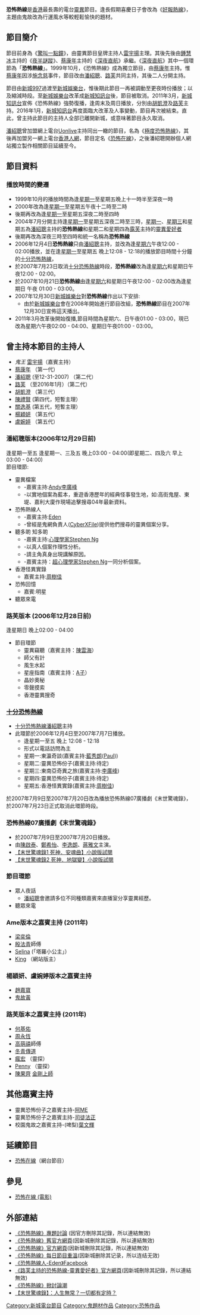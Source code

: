'''恐怖熱線'''是[[香港|香港]]最長壽的電台[[靈異|靈異]]節目。逢長假期喜慶日子會改為《[[好報熱線|好報熱線]]》，主題由鬼故改為行運風水等較輕鬆愉快的題材。

==節目簡介==
節目前身為《[[驚叫一點鐘|驚叫一點鐘]]》，由靈異節目皇牌主持人[[雷宇揚|雷宇揚]]主理。其後先後由[[鍾慧冰|鍾慧冰]]主持的《[[夜半謎蹤|夜半謎蹤]]》、[[蔡康年|蔡康年]]主持的《[[深夜直航|深夜直航]]》承繼。《[[深夜直航|深夜直航]]》其中一個環節為「'''恐怖熱線'''」。1999年10月，《恐怖熱線》成為獨立節目，由[[蔡康年|蔡康年]]主持。惟[[蔡康年|蔡康年]]因涉[[施念慈|施念慈]]事件，節目改由[[潘紹聰|潘紹聰]]、[[路芙|路芙]]共同主持，其後二人分開主持。

節目由[[新城997|新城997]]過渡至[[新城娛樂台|新城娛樂台]]，惟後期此節目一再被調動至更夜時份播放；以及縮減時段。至[[新城娛樂台|新城娛樂台]]改革成[[新城知訊台|新城知訊台]]後，節目被取消。2011年3月，[[新城知訊台|新城知訊台]]宣佈《恐怖熱線》強勢復播，逢周末及周日播放，分別由[[胡凱澄|胡凱澄]]及[[路芙|路芙]]主持。2016年1月，[[新城知訊台|新城知訊台]]再度面臨大改革及人事變動，節目再次被結束。直此，曾主持此節目的主持人全部已離開新城，或意味著節目永久取消。

[[潘紹聰|潘紹聰]]曾加盟網上電台[[Uonlive|Uonlive]]主持同出一轍的節目，名為《[[極度恐怖熱線|極度恐怖熱線]]》，其後再加盟另一網上電台[[香港人網|香港人網]]，節目定名《[[恐怖在線|恐怖在線]]》，之後潘紹聰開辦個人網站獨立製作相關節目延續至今。

==節目資料==
===播放時間的變遷===
*1999年10月的播放時間為逢[[星期一|星期一]]至星期五晚上十一時半至深夜一時
*2000年改為逢[[星期一|星期一]]至星期五午夜十二時至二時
*後期再改為逢[[星期一|星期一]]至星期五深夜二時至四時
*2004年7月分開主持逢[[星期一|星期一]]至星期五深夜二時至三時，[[星期一|星期一]]、[[星期三|星期三]]和星期五為[[潘紹聰|潘紹聰]]主持的'''恐怖熱線'''和星期二和星期四為[[露芙|露芙]]主持的[[靈異愛好者|靈異愛好者]]
*後期再改為深夜三時至四時和統一名稱為'''恐怖熱線'''
*2006年12月4日'''恐怖熱線'''只由[[潘紹聰|潘紹聰]]主持，並改為逢[[星期六|星期六]]午夜12:00 - 02:00播放，並在逢[[星期一|星期一]]至星期五 晚上12:08 - 12:18的播放節目時間十分鐘的[[十分恐怖熱線|十分恐怖熱線]]，
*於2007年7月23日取消[[十分恐怖熱線|十分恐怖熱線]]時段，'''恐怖熱線'''改為逢[[星期六|星期六]]和星期日午夜12:00 - 02:00。
*於2007年10月21日'''恐怖熱線'''由逢[[星期六|星期六]]和星期日午夜12:00 - 02:00改為逢星期日 午夜 01:00 - 03:00。
*2007年12月30日[[新城娛樂台|新城娛樂台]]對'''恐怖熱線'''作出以下安排:
**由於[[新城娛樂台|新城娛樂台]]會在2008年開始進行節目改組，'''恐怖熱線'''節目在2007年12月30日宣佈這天播出。
*2011年3月改革後開始復播,節目時間為星期六、日午夜01:00 - 03:00，現已改為星期六午夜02:00 - 04:00、星期日午夜01:00 - 03:00。

==曾主持本節目的主持人==
*''鬼王'' [[雷宇揚|雷宇揚]]（嘉賓主持）
*[[蔡康年|蔡康年]]  （第一代）
*[[潘紹聰|潘紹聰]]  (至12-31-2007) （第二代）
*[[路芙|路芙]]   （至2016年1月）（第二代）
*[[胡凱澄|胡凱澄]]  （第三代）
*[[陳禮賢|陳禮賢]]  (第四代，短暫主理）
*[[關逸基|關逸基]]  (第五代，短暫主理）
*[[楊穎妍|楊穎妍]]   （第五代）
*[[恐怖熱線|盧婉婷]]   （第五代）

===潘紹聰版本(2006年12月29日前)===
逢星期一至五  逢星期一、三及五 晚上03:00 - 04:00(即星期二、四及六 早上03:00 - 04:00) <br />
節目環節:
*靈異檔案
**-嘉賓主持:[[Andy|Andy]][[李廣峰|李廣峰]]
**-以實地個案為藍本，重遊香港歷年的經典怪事發生地，如:高街鬼屋、東堤、嘉利大廈作現場追擊搜尋04年最新資料。
*恐怖熱線人
**-嘉賓主持:[[Eden|Eden]]
**-曾經是鬼網負責人([[CyberXFile|CyberXFile]])提供他們搜尋的靈異個案分享。
*聽多啲 知多啲
**-嘉賓主持:[[心理學家|心理學家]][[Stephen_Ng|Stephen Ng]]
**-以真人個案作理性分析。
**-請主角真身出現講解原因。
**-嘉賓主持：[[超心理學|超心理學家]][[Stephen_Ng|Stephen Ng]]一同分析個案。
*香港怪異實錄
**嘉賓主持:[[周樹佳|周樹佳]]
*恐怖回憶
**嘉賓:明星
*聽眾來電

=== 路芙版本 (2006年12月28日前) ===
逢星期日 晚上02:00 - 04:00
*節目環節
**靈異竊聽（嘉賓主持：[[陳雲海|陳雲海]]）
**師父有計
**風生水起
**星座指南（嘉賓主持：[[A子|A子]]）
**晶妙奧秘
**零聲摸索
**香港靈異搜奇

===[[十分恐怖熱線|十分恐怖熱線]]===
* [[十分恐怖熱線|十分恐怖熱線]][[潘紹聰|潘紹聰]]主持
*此環節於2006年12月4日至2007年7月7日播放。
**逢星期一至五 晚上 12:08 - 12:18
**形式以電話訪問為主
**星期一:東瀛奇談(嘉賓主持:[[藍秀朗|藍秀朗]]([[Paul|Paul]]))
**星期二:靈異恐怖份子(嘉賓主持:待定)
**星期三:東南亞奇異之旅(嘉賓主持:[[李廣峰|李廣峰]])
**星期四:靈異恐怖份子(嘉賓主持:待定)
**星期五:香港怪異實錄(嘉賓主持:[[周樹佳|周樹佳]])
於2007年7月9日至2007年7月20日改為播放恐怖熱線07廣播劇《末世驚魂錄》，於2007年7月23日正式取消此環節時段。

===恐怖熱線07廣播劇《末世驚魂錄》===
*於2007年7月9日至2007年7月20日播放。
*由[[陳啟泰|陳啟泰]]、[[鄭希怡|鄭希怡]]、[[李逸朗|李逸朗]]、[[蔣雅文|蔣雅文]]主演。
*[http://www.hkedcity.net/library/book/index.phtml?isbn=9789621793034 【末世驚魂錄1 死神．安魂曲】小說版試閱] {{Wayback|url=http://www.hkedcity.net/library/book/index.phtml?isbn=9789621793034 |date=20160304124949 }}
*[http://www.hkedcity.net/library/book/index.phtml?isbn=9789621793874 【末世驚魂錄2 死神．地獄變】小說版試閱] {{Wayback|url=http://www.hkedcity.net/library/book/index.phtml?isbn=9789621793874 |date=20130719161052 }}

===節目環節===
*眾人夜話
**[[潘紹聰|潘紹聰]]會邀請多位不同種類嘉賓來直播室分享靈異經歷。
*聽眾來電

=== Ame版本之嘉賓主持 (2011年) ===
*[[梁奕倫|梁奕倫]]
*[[殷法青|殷法青]]師傅
*[[Selina|Selina]] (「塔羅小公主」）
*[[King|King]] （網站版主）

===楊穎妍、盧婉婷版本之嘉賓主持===
*[[趙嘉寶|趙嘉寶]]
*[[鬼故黃|鬼故黃]]

===路芙版本之嘉賓主持 (2011年) ===
*[[何基佑|何基佑]]
*[[周永恆|周永恆]]
*[[高萌禧|高萌禧]]師傅
*[[冬青|冬青]][[傳道|傳道]]
*[[瘋宏|瘋宏]] （靈探）
*[[Penny|Penny]] （靈探）
*[[陳果齊|陳果齊]] [[金剛上師|金剛上師]]

==其他嘉賓主持==
*靈異恐怖份子之嘉賓主持-[[阿ME|阿ME]]
*靈異恐怖份子之嘉賓主持-[[司徒法正|司徒法正]]
*校園鬼故之嘉賓主持-(啤梨)[[葉文輝|葉文輝]]

== 延續節目 ==
* [[恐怖在線|恐怖在線]]（網台節目）

== 參見 ==
* [[恐怖在線_(電影)|恐怖在線 (電影)]]

==外部連結==
*[http://radio997ghost.b.forumable.net/ 《恐怖熱線》專題討論] {{Wayback|url=http://radio997ghost.b.forumable.net/ |date=20190520073432 }}(因官方刪除其記錄，所以連結無效)
*[https://web.archive.org/web/20070429212207/http://www.997metroshowbiz.com/ghost/main.html 《恐怖熱線》舊官方網頁](因新城刪除其記錄，所以連結無效)
*[https://web.archive.org/web/20040925001530/http://www.997metroshowbiz.com/ghost/index.html 《恐怖熱線》官方網頁](因新城刪除其記錄，所以連結無效)
*[https://web.archive.org/web/20080526054431/http://www.metroradio.com.hk/m_info/ghost_archive.html 《恐怖熱線》每日節目重溫](因新城删除其记录，所以连结无效)
*[http://www.facebook.com/eden724 《恐怖熱線人-Eden》Facebook] {{Wayback|url=http://www.facebook.com/eden724 |date=20201122172506 }}
*[https://web.archive.org/web/20070220103938/http://www.997metroshowbiz.com/twilightzone/index.html 《路芙主持的恐怖熱線-靈異愛好者》官方網頁](因新城刪除其記錄，所以連結無效)
*[https://web.archive.org/web/20070126015226/http://www1.appledaily.atnext.com/template/apple/art_main.cfm?iss_id=20061203&sec_id=4104&subsec_id=12731&art_id=6583319 《恐怖熱線》掀討論潮]
*[https://web.archive.org/web/20071007175548/http://www.cuhkacs.org/~hegu/Bo-Blog/read.php?243 【末世驚魂錄】：人生無常？一切都有定時？]
{{start box}}
{{Prog-before|[[少寶與文狄|少寶與文狄]](星期六)<br>[[音樂好友營|音樂好友營]](星期日)}}
{{s-title|[[新城知訊台|新城知訊台節目]]|星期六深夜2時至深夜4時<br>星期日深夜1時至深夜3時}}
{{Prog-after|[[寂寞「留聲」群|寂寞「留聲」群]](星期六、日)}}
{{end box}}

[[Category:新城電台節目|Category:新城電台節目]]
[[Category:鬼題材作品|Category:鬼題材作品]]
[[Category:恐怖作品|Category:恐怖作品]]
